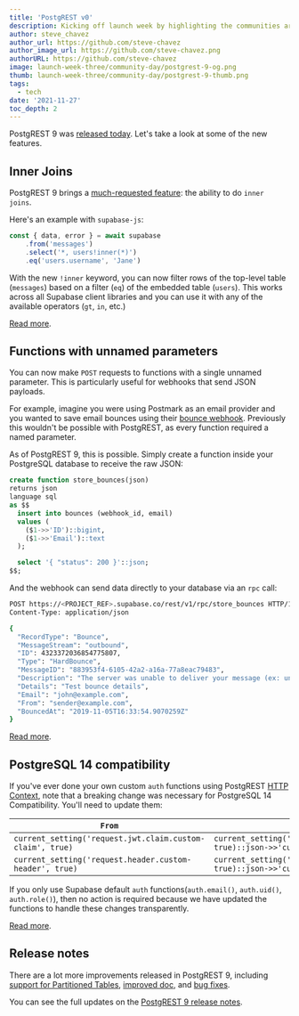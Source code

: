 ```yaml
---
title: 'PostgREST v0'
description: Kicking off launch week by highlighting the communities around Supabase.
author: steve_chavez
author_url: https://github.com/steve-chavez
author_image_url: https://github.com/steve-chavez.png
authorURL: https://github.com/steve-chavez
image: launch-week-three/community-day/postgrest-9-og.png
thumb: launch-week-three/community-day/postgrest-9-thumb.png
tags:
  - tech
date: '2021-11-27'
toc_depth: 2
---
```



PostgREST 9 was [released today](https://postgrest.org/en/v9.0/releases/v9.0.0.html). Let's take a look at some of the new features.

## Inner Joins

PostgREST 9  brings a [much-requested feature](https://github.com/supabase/postgrest-js/issues/197): the ability to do `inner joins`.

Here's an example with `supabase-js`:

```js hideCopy
const { data, error } = await supabase
    .from('messages')
    .select('*, users!inner(*)')
    .eq('users.username', 'Jane')
```

With the new `!inner` keyword, you can now filter rows of the top-level table (`messages`) based on a filter (`eq`) of the embedded table (`users`). 
This works across all Supabase client libraries and you can use it with any of the available operators (`gt`, `in`, etc.)

[Read more](https://postgrest.org/en/v9.0/releases/v9.0.0.html#resource-embedding-with-top-level-filtering).

## Functions with unnamed parameters

You can now make `POST` requests to functions with a single unnamed parameter. This is particularly useful for webhooks that send JSON payloads.

For example, imagine you were using Postmark as an email provider and you wanted to save email bounces using their [bounce webhook](https://postmarkapp.com/developer/webhooks/bounce-webhook).
Previously this wouldn't be possible with PostgREST, as every function required a named parameter. 

As of PostgREST 9, this is possible.
Simply create a function inside your PostgreSQL database to receive the raw JSON:

```sql hideCopy
create function store_bounces(json) 
returns json 
language sql
as $$
  insert into bounces (webhook_id, email)
  values (
    ($1->>'ID')::bigint, 
    ($1->>'Email')::text
  );

  select '{ "status": 200 }'::json;
$$;
```

And the webhook can send data directly to your database via an `rpc` call:

```bash hideCopy
POST https://<PROJECT_REF>.supabase.co/rest/v1/rpc/store_bounces HTTP/1.1
Content-Type: application/json

{
  "RecordType": "Bounce",
  "MessageStream": "outbound",
  "ID": 4323372036854775807,
  "Type": "HardBounce",
  "MessageID": "883953f4-6105-42a2-a16a-77a8eac79483",
  "Description": "The server was unable to deliver your message (ex: unknown user, mailbox not found).",
  "Details": "Test bounce details",
  "Email": "john@example.com",
  "From": "sender@example.com",
  "BouncedAt": "2019-11-05T16:33:54.9070259Z"
}
```

[Read more](https://postgrest.org/en/v9.0/api.html#s-proc-single-unnamed).


## PostgreSQL 14 compatibility

If you've ever done your own custom `auth` functions using PostgREST [HTTP Context](https://postgrest.org/en/v8.0/api.html#accessing-request-headers-cookies-and-jwt-claims), 
note that a breaking change was necessary for PostgreSQL 14 Compatibility. You'll need to update them:


| `From` | `To` |
| --- | --- |
| `current_setting('request.jwt.claim.custom-claim', true)` | `current_setting('request.jwt.claims', true)::json->>'custom-claim'` |
| `current_setting('request.header.custom-header', true)` | `current_setting('request.headers', true)::json->>'custom-header'` |


If you only use Supabase default `auth` functions(`auth.email()`, `auth.uid()`, `auth.role()`), then no action is required because we have updated the functions to handle these changes transparently.

[Read more](https://postgrest.org/en/v9.0/releases/v9.0.0.html#postgresql-14-compatibility).

## Release notes

There are a lot more improvements released in PostgREST 9, including [support for Partitioned Tables](https://postgrest.org/en/v9.0/releases/v9.0.0.html#partitioned-tables), 
[improved doc](https://postgrest.org/en/v9.0/releases/v9.0.0.html#documentation-improvements), and [bug fixes](https://postgrest.org/en/v9.0/releases/v9.0.0.html#bug-fixes).

You can see the full updates on the [PostgREST 9 release notes](https://postgrest.org/en/v9.0/releases/v9.0.0.html).
